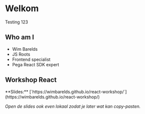 # Welkom

Testing 123

## Who am I

- Wim Barelds
- JS Roots
- Frontend specialist
- Pega React SDK expert

## Workshop React

<p className="text-3xl">
  **Slides:**
  [`https://wimbarelds.github.io/react-workshop/`](https://wimbarelds.github.io/react-workshop/)
</p>

_Open de slides ook even lokaal zodat je later wat kan copy-pasten._
